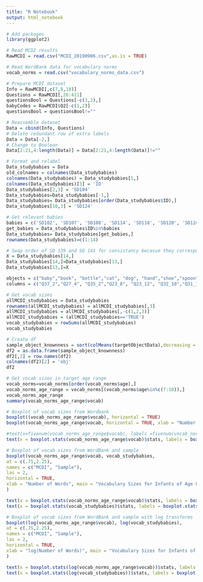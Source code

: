 ```yaml
---
title: "R Notebook"
output: html_notebook
---
```




```r
# Add packages
library(ggplot2)
```

```r
# Read MCDI results
RawMCDI = read.csv("MCDI_20190906.csv",as.is = TRUE)

# Read WordBank data for vocabulary norms
vocab_norms = read.csv("vocabulary_norms_data.csv")

```

```r
# Prepare MCDI dataset
Info = RawMCDI[,c(7,8,18)]
Questions = RawMCDI[,26:421]
questionsBool = Questions[-c(1,2),]
babyCodes = RawMCDI$Q2[-c(1,2)]
questionsBool = questionsBool!=""

# Reassemble dataset
Data = cbind(Info, Questions)
# Delete redundant row of extra labels
Data = Data[-2,]
# Change to Boolean
Data[2:21,4:length(Data)] = Data[2:21,4:length(Data)]!=""

# Format and relabel
Data_studybabies = Data
old_colnames = colnames(Data_studybabies)
colnames(Data_studybabies) = Data_studybabies[1,]
colnames(Data_studybabies)[3] = 'ID'
Data_studybabies[2,3] = 'SD104'
Data_studybabies=Data_studybabies[-1,]
Data_studybabies= Data_studybabies[order(Data_studybabies$ID),]
Data_studybabies[10,3] = 'SD124'

# Get relevant babies
babies = c('SD102', 'SD107', 'SD108', 'SD114', 'SD118', 'SD120', 'SD124', 'SD126', 'SD127', 'SD130', 'SD133', 'SD138', 'SD141', 'SD139')
get_babies = Data_studybabies$ID%in%babies
Data_studybabies= Data_studybabies[get_babies,]
rownames(Data_studybabies)=c(1:14)

# Swap order of SD 139 and SD 141 for consistancy becasue they correspond to idec 41 and 40 respectively
X = Data_studybabies[14,]
Data_studybabies[14,]=Data_studybabies[13,]
Data_studybabies[13,]=X

objects = c("baby","book", "bottle","cat", "dog", "hand","shoe","spoon")
columns = c("Q37_2","Q27_4", "Q35_2","Q23_8", "Q23_12", "Q32_10","Q31_15","Q35_30")

# Get vocab sizes
allMCDI_studybabies = Data_studybabies
rownames(allMCDI_studybabies) = allMCDI_studybabies[,3]
allMCDI_studybabies = allMCDI_studybabies[,-c(1,2,3)]
allMCDI_studybabies = (allMCDI_studybabies=='TRUE')
vocab_studybabies = rowSums(allMCDI_studybabies)
vocab_studybabies
```

```r
# Create df
sample_object_knownness = sort(colMeans(targetObjectData),decreasing = TRUE)
df2 = as.data.frame(sample_object_knownness)
df2[,2] = row.names(df2)
colnames(df2)[2] = 'obj'
df2
```

```r
# Get vocab sizes in target age range
vocab_norms=vocab_norms[order(vocab_norms$age),]
vocab_norms_age_range = vocab_norms[(vocab_norms$age%in%c(7:10)),]
vocab_norms_age_range
summary(vocab_norms_age_range$vocab)

```


```r
# Boxplot of vocab sizes from Wordbank
boxplot((vocab_norms_age_range$vocab), horizontal = TRUE)
boxplot(vocab_norms_age_range$vocab, horizontal = TRUE, xlab = "Number of Words", frame.plot = FALSE, main = "Vocabulary Sizes for Infants of Age 8-10 Months (WordBank)", outline = FALSE, ylim = c(0,140))

#text(x=fivenum(vocab_norms_age_range$vocab), labels =fivenum(vocab_norms_age_range$vocab), y=1.25)
text(x = boxplot.stats(vocab_norms_age_range$vocab)$stats, labels = boxplot.stats(vocab_norms_age_range$vocab)$stats, y = 1.23, cex = 0.8)

```

```r
# Boxplot of vocab sizes from WordBank and sample
boxplot(vocab_norms_age_range$vocab, vocab_studybabies,
at = c(.75,2.25),
names = c("MCDI", "Sample"),
las = 2,
horizontal = TRUE,
xlab = "Number of Words", main = "Vocabulary Sizes for Infants of Age 8-10 Months (WordBank)", outline = FALSE, ylim = c(0,140), xlim = c(0,3)
)

text(x = boxplot.stats(vocab_norms_age_range$vocab)$stats, labels = boxplot.stats(vocab_norms_age_range$vocab)$stats, y = 1.25, cex = 0.8)
text(x = boxplot.stats(vocab_studybabies)$stats, labels = boxplot.stats(vocab_studybabies)$stats, y = 2.75, cex = 0.8)

```

```r
# Boxplot of vocab sizes from WordBank and sample with log transforms
boxplot(log(vocab_norms_age_range$vocab), log(vocab_studybabies),
at = c(.75,2.25),
names = c("MCDI", "Sample"),
las = 2,
horizontal = TRUE,
xlab = "log(Number of Words)", main = "Vocabulary Sizes for Infants of Age 8-10 Months (WordBank)", outline = FALSE, ylim = c(0,7), xlim = c(0,3)
)

text(x = boxplot.stats(log(vocab_norms_age_range$vocab))$stats, labels = boxplot.stats(vocab_norms_age_range$vocab)$stats, y = 1.25, cex = 0.6)
text(x = boxplot.stats(log(vocab_studybabies))$stats, labels = boxplot.stats(vocab_studybabies)$stats, y = 2.75, cex = 0.6)

```
